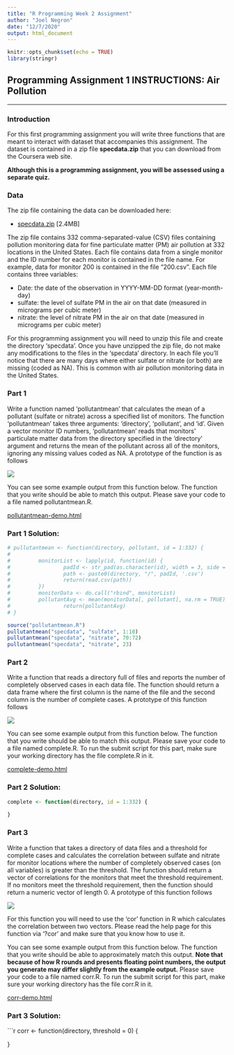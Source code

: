 ```yaml
---
title: "R Programming Week 2 Assignment"
author: "Joel Negron"
date: "12/7/2020"
output: html_document
---
```


```r
knitr::opts_chunk$set(echo = TRUE)
library(stringr)
```

## Programming Assignment 1 INSTRUCTIONS: Air Pollution

***

### Introduction

For this first programming assignment you will write three functions that are meant to interact with dataset that accompanies this assignment. The dataset is contained in a zip file **specdata.zip** that you can download from the Coursera web site. 

**Although this is a programming assignment, you will be assessed using a separate quiz.**


### Data

The zip file containing the data can be downloaded here:

* [specdata.zip](https://d396qusza40orc.cloudfront.net/rprog%2Fdata%2Fspecdata.zip) [2.4MB]

The zip file contains 332 comma-separated-value (CSV) files containing pollution monitoring data for fine particulate matter (PM) air pollution at 332 locations in the United States. Each file contains data from a single monitor and the ID number for each monitor is contained in the file name. For example, data for monitor 200 is contained in the file "200.csv". Each file contains three variables:

* Date: the date of the observation in YYYY-MM-DD format (year-month-day)
* sulfate: the level of sulfate PM in the air on that date (measured in micrograms per cubic meter)
* nitrate: the level of nitrate PM in the air on that date (measured in micrograms per cubic meter)

For this programming assignment you will need to unzip this file and create the directory 'specdata'. Once you have unzipped the zip file, do not make any modifications to the files in the 'specdata' directory. In each file you'll notice that there are many days where either sulfate or nitrate (or both) are missing (coded as NA). This is common with air pollution monitoring data in the United States.

### Part 1

Write a function named 'pollutantmean' that calculates the mean of a pollutant (sulfate or nitrate) across a specified list of monitors. The function 'pollutantmean' takes three arguments: 'directory', 'pollutant', and 'id'. Given a vector monitor ID numbers, 'pollutantmean' reads that monitors' particulate matter data from the directory specified in the 'directory' argument and returns the mean of the pollutant across all of the monitors, ignoring any missing values coded as NA. A prototype of the function is as follows

![](C:/Data_Science_Specialization/02 R Programming/Week 2/02_R_Prog_Week2/Pollutant function example IMG.png)

You can see some example output from this function below. The function that you write should be able to match this output. Please save your code to a file named pollutantmean.R.


[pollutantmean-demo.html](https://d18ky98rnyall9.cloudfront.net/_3b0da118473bfa0845efddcbe29cc336_pollutantmean-demo.html?Expires=1607385600&Signature=VKuCfI6-h5hFDr~CWrwCSm1L~q~8pMzuF1CWdl6bzU8aE7wbsPKi63LR6s9GGDZ6-HXJsm~gum67-J7or4WWcD0ZJdRUwLcbQ6g7h7ayBx9KPY7sZDGcB-vg5YmFxG2ktZpfwLJ67OGvxyNiE3Ei7A13dKKIh657w0Z0sjGRwO4_&Key-Pair-Id=APKAJLTNE6QMUY6HBC5A)

### Part 1 Solution:

```r
# pullutantmean <- function(directory, pollutant, id = 1:332) {
#         
#         monitorList <- lapply(id, function(id) {
#                 padId <- str_pad(as.character(id), width = 3, side = "left", pad = "0")
#                 path <- paste0(directory, "/", padId, '.csv')
#                 return(read.csv(path))
#         })
#         monitorData <- do.call("rbind", monitorList)
#         pollutantAvg <- mean(monitorData[, pollutant], na.rm = TRUE)
#                 return(pollutantAvg)
# }
```

```r
source("pollutantmean.R")
pullutantmean("specdata", "sulfate", 1:10)
pullutantmean("specdata", "nitrate", 70:72)
pullutantmean("specdata", "nitrate", 23)
```

### Part 2

Write a function that reads a directory full of files and reports the number of completely observed cases in each data file. The function should return a data frame where the first column is the name of the file and the second column is the number of complete cases. A prototype of this function follows

![](C:/Data_Science_Specialization/02 R Programming/Week 2/02_R_Prog_Week2/Complete function example IMG.png)

You can see some example output from this function below. The function that you write should be able to match this output. Please save your code to a file named complete.R. To run the submit script for this part, make sure your working directory has the file complete.R in it.

[complete-demo.html](https://d18ky98rnyall9.cloudfront.net/_3b0da118473bfa0845efddcbe29cc336_complete-demo.html?Expires=1607385600&Signature=UMD4wSN~GPk7kdyYhla63BP28M0NNEhFVD~E2TKktJPFoK7Fy6FXLYu~8MdyjvNScK-md~-SbcjhBI9il1Io6W8I7tNcClU5iDiE0Wx1QsjFv8fii6cunaeG4L03IzQ7TPLcsgBnW5a~AG1t3h-Fkuf1V-4EqApyCI7wbS42nrY_&Key-Pair-Id=APKAJLTNE6QMUY6HBC5A)

### Part 2 Solution:

```r
complete <- function(directory, id = 1:332) {
        
}

```

### Part 3

Write a function that takes a directory of data files and a threshold for complete cases and calculates the correlation between sulfate and nitrate for monitor locations where the number of completely observed cases (on all variables) is greater than the threshold. The function should return a vector of correlations for the monitors that meet the threshold requirement. If no monitors meet the threshold requirement, then the function should return a numeric vector of length 0. A prototype of this function follows

![](C:/Data_Science_Specialization/02 R Programming/Week 2/02_R_Prog_Week2/Corr function example IMG.png)

For this function you will need to use the 'cor' function in R which calculates the correlation between two vectors. Please read the help page for this function via '?cor' and make sure that you know how to use it.

You can see some example output from this function below. The function that you write should be able to approximately match this output. **Note that because of how R rounds and presents floating point numbers, the output you generate may differ slightly from the example output.** Please save your code to a file named corr.R. To run the submit script for this part, make sure your working directory has the file corr.R in it.

[corr-demo.html](https://d18ky98rnyall9.cloudfront.net/_e92e575b8e62dcb1e3a086d2ff0d5a1e_corr-demo.html?Expires=1607385600&Signature=X2cRd8QZrmKorYwWCtCJGQx4kkcYON6gIsIbbrDMPVWRaJNk-AP-HfX5~tpm4KGKWHYLIW3pfy-kbl3vMgsuXiNcDu-aPq1PtnmwwYeyawN0XUOHjiw~FhxPEIEzQ8wkRY~1fBGMqtzjYlqGUbwlHNLfL08avuOx~Il3JGa80Hs_&Key-Pair-Id=APKAJLTNE6QMUY6HBC5A)

### Part 3 Solution:

```r
corr <- function(directory, threshold = 0) {
        
}